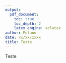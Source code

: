 ```yaml
---
output: 
  pdf_document:
    toc: true
    toc_depth: 2
    latex_engine: xelatex
author: Fulano
date: xx/xx/xxxx
title: Teste
---
```


\maketitle

Teste